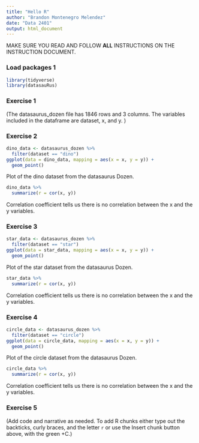 ```yaml
---
title: "Hello R"
author: "Brandon Montenegro Melendez"
date: "Data 2401"
output: html_document
---
```


MAKE SURE YOU READ AND FOLLOW **ALL** INSTRUCTIONS ON THE INSTRUCTION DOCUMENT. 

### Load packages 1

```r
library(tidyverse) 
library(datasauRus)
```


### Exercise 1

(The datasaurus_dozen file has 1846 rows and 3 columns. The variables included in the dataframe are dataset, x, and y. )

### Exercise 2

```r
dino_data <- datasaurus_dozen %>%
  filter(dataset == "dino")
ggplot(data = dino_data, mapping = aes(x = x, y = y)) +
  geom_point()
```

Plot of the dino dataset from the datasaurus Dozen.

```r
dino_data %>%
  summarize(r = cor(x, y))
```
Correlation coefficient tells us there is no correlation between the x and the y variables. 

### Exercise 3

```r
star_data <- datasaurus_dozen %>%
  filter(dataset == "star")
ggplot(data = star_data, mapping = aes(x = x, y = y)) +
  geom_point()

```

Plot of the star dataset from the datasaurus Dozen. 
 
```r
star_data %>%
  summarize(r = cor(x, y))

```
Correlation coefficient tells us there is no correlation between the x and the y variables. 

### Exercise 4

```r
circle_data <- datasaurus_dozen %>%
  filter(dataset == "circle")
ggplot(data = circle_data, mapping = aes(x = x, y = y)) +
  geom_point()

```

Plot of the circle dataset from the datasaurus Dozen.

```r
circle_data %>%
  summarize(r = cor(x, y))

```

Correlation coefficient tells us there is no correlation between the x and the y variables. 

### Exercise 5

(Add code and narrative as needed. To add R chunks either type out the backticks, curly braces, and the letter `r` or use the Insert chunk button above, with the green +C.)
